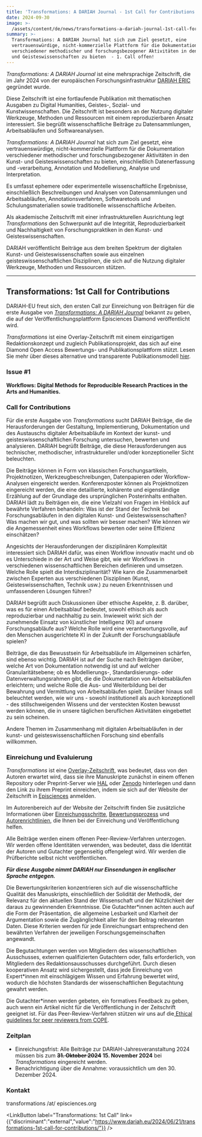```yaml
---
title: 'Transformations: A DARIAH Journal - 1st Call for Contributions!'
date: 2024-09-30
image: >-
  /assets/content/de/news/transformations-a-dariah-journal-1st-call-for-contributions/image.png
summary: >-
  Transformations: A DARIAH Journal hat sich zum Ziel gesetzt, eine
  vertrauenswürdige, nicht-kommerzielle Plattform für die Dokumentation
  verschiedener methodischer und forschungsbezogener Aktivitäten in den Kunst-
  und Geisteswissenschaften zu bieten  - 1. Call offen!
---
```

*Transformations: A DARIAH Journal* ist eine mehrsprachige Zeitschrift, die im Jahr 2024 von der europäischen Forschungsinfrastruktur [DARIAH ERIC](https://www.dariah.eu/) gegründet wurde.

Diese Zeitschrift ist eine fortlaufende Publikation mit thematischen Ausgaben zu Digital Humanities, Geistes-, Sozial- und Kunstwissenschaften. Die Zeitschrift ist besonders an der Nutzung digitaler Werkzeuge, Methoden und Ressourcen mit einem reproduzierbaren Ansatz interessiert. Sie begrüßt wissenschaftliche Beiträge zu Datensammlungen, Arbeitsabläufen und Softwareanalysen.

*Transformations: A DARIAH Journal* hat sich zum Ziel gesetzt, eine vertrauenswürdige, nicht-kommerzielle Plattform für die Dokumentation verschiedener methodischer und forschungsbezogener Aktivitäten in den Kunst- und Geisteswissenschaften zu bieten, einschließlich Datenerfassung und -verarbeitung, Annotation und Modellierung, Analyse und Interpretation.

Es umfasst ephemere oder experimentelle wissenschaftliche Ergebnisse, einschließlich Beschreibungen und Analysen von Datensammlungen und Arbeitsabläufen, Annotationsverfahren, Softwaretools und Schulungsmaterialien sowie traditionelle wissenschaftliche Arbeiten.

Als akademische Zeitschrift mit einer infrastrukturellen Ausrichtung legt *Transformations* den Schwerpunkt auf die Integrität, Reproduzierbarkeit und Nachhaltigkeit von Forschungspraktiken in den Kunst- und Geisteswissenschaften.

DARIAH veröffentlicht Beiträge aus dem breiten Spektrum der digitalen Kunst- und Geisteswissenschaften sowie aus einzelnen geisteswissenschaftlichen Disziplinen, die sich auf die Nutzung digitaler Werkzeuge, Methoden und Ressourcen stützen.

---

## **Transformations: 1st Call for Contributions**

DARIAH-EU freut sich, den ersten Call zur Einreichung von Beiträgen für die erste Ausgabe von [*Transformations: A DARIAH Journal*](https://transformations.episciences.org/) bekannt zu geben, die auf der Veröffentlichungsplattform Episciences Diamond veröffentlicht wird.

*Transformations* ist eine Overlay-Zeitschrift mit einem einzigartigen Redaktionskonzept und zugleich Publikationsprojekt, das sich auf eine Diamond Open Access Bewertungs- und Publikationsplattform stützt. Lesen Sie mehr über dieses alternative und transparente Publikationsmodell [hier](https://www.dariah.eu/2024/02/29/introducing-the-dariah-overlay-journal-an-alternative-and-transparent-publishing-model/).

### **Issue #1** 

**Workflows: Digital Methods for Reproducible Research Practices in the Arts and Humanities.**

### **Call for Contributions**

Für die erste Ausgabe von *Transformations* sucht DARIAH Beiträge, die die Herausforderungen der Gestaltung, Implementierung, Dokumentation und des Austauschs digitaler Arbeitsabläufe im Kontext der kunst- und geisteswissenschaftlichen Forschung untersuchen, bewerten und analysieren. DARIAH begrüßt Beiträge, die diese Herausforderungen aus technischer, methodischer, infrastruktureller und/oder konzeptioneller Sicht beleuchten.

Die Beiträge können in Form von klassischen Forschungsartikeln, Projektnotizen, Werkzeugbeschreibungen, Datenpapieren oder Workflow-Analysen eingereicht werden. Konferenzposter können als Projektnotizen eingereicht werden, die eine detaillierte, kohärente und eigenständige Erzählung auf der Grundlage des ursprünglichen Posterinhalts enthalten. DARIAH lädt zu Beiträgen ein, die eine Vielzahl von Fragen im Hinblick auf bewährte Verfahren behandeln: Was ist der Stand der Technik bei Forschungsabläufen in den digitalen Kunst- und Geisteswissenschaften? Was machen wir gut, und was sollten wir besser machen? Wie können wir die Angemessenheit eines Workflows bewerten oder seine Effizienz einschätzen?

Angesichts der Herausforderungen der disziplinären Komplexität interessiert sich DARIAH dafür, was einen Workflow innovativ macht und ob es Unterschiede in der Art und Weise gibt, wie wir Workflows in verschiedenen wissenschaftlichen Bereichen definieren und umsetzen. Welche Rolle spielt die Interdisziplinarität? Wie kann die Zusammenarbeit zwischen Experten aus verschiedenen Disziplinen (Kunst, Geisteswissenschaften, Technik usw.) zu neuen Erkenntnissen und umfassenderen Lösungen führen?

DARIAH begrüßt auch Diskussionen über ethische Aspekte, z. B. darüber, was es für einen Arbeitsablauf bedeutet, sowohl ethisch als auch reproduzierbar und nachhaltig zu sein. Inwieweit wirkt sich der zunehmende Einsatz von künstlicher Intelligenz (KI) auf unsere Forschungsabläufe aus? Welche Rolle wird eine verantwortungsvolle, auf den Menschen ausgerichtete KI in der Zukunft der Forschungsabläufe spielen?

Beiträge, die das Bewusstsein für Arbeitsabläufe im Allgemeinen schärfen, sind ebenso wichtig. DARIAH ist auf der Suche nach Beiträgen darüber, welche Art von Dokumentation notwendig ist und auf welcher Granularitätsebene; ob es Modellierungs-, Standardisierungs- oder Datenverwaltungsrahmen gibt, die die Dokumentation von Arbeitsabläufen erleichtern; und welche Rolle die Aus- und Weiterbildung bei der Bewahrung und Vermittlung von Arbeitsabläufen spielt. Darüber hinaus soll beleuchtet werden, wie wir uns - sowohl institutionell als auch konzeptionell - des stillschweigenden Wissens und der versteckten Kosten bewusst werden können, die in unsere täglichen beruflichen Aktivitäten eingebettet zu sein scheinen.

Andere Themen im Zusammenhang mit digitalen Arbeitsabläufen in der kunst- und geisteswissenschaftlichen Forschung sind ebenfalls willkommen.

### **Einreichung und Evaluierung**

*Transformations* ist eine [Overlay-Zeitschrift](https://dariahopen.hypotheses.org/1150), was bedeutet, dass von den Autoren erwartet wird, dass sie ihre Manuskripte zunächst in einem offenen Repository oder Preprint-Server wie [HAL](https://hal.science/DARIAH) oder [Zenodo](https://zenodo.org/communities/dariah/records?q=\&l=list\&p=1\&s=10\&sort=newest) hinterlegen und dann den Link zu ihrem Preprint einreichen, indem sie sich auf der Website der Zeitschrift in [Episciences](https://transformations.episciences.org/) anmelden.

Im Autorenbereich auf der Website der Zeitschrift finden Sie zusätzliche Informationen über [Einreichungsschritte](https://transformations.episciences.org/page/submission-steps), [Bewertungsprozess](https://transformations.episciences.org/page/evaluation-process) und [Autorenrichtlinien](https://transformations.episciences.org/page/author-guidelines), die Ihnen bei der Einreichung und Veröffentlichung helfen.

Alle Beiträge werden einem offenen Peer-Review-Verfahren unterzogen. Wir werden offene Identitäten verwenden, was bedeutet, dass die Identität der Autoren und Gutachter gegenseitig offengelegt wird. Wir werden die Prüfberichte selbst nicht veröffentlichen.

***Für diese Ausgabe nimmt DARIAH nur Einsendungen in englischer Sprache entgegen.***

Die Bewertungskriterien konzentrieren sich auf die wissenschaftliche Qualität des Manuskripts, einschließlich der Solidität der Methodik, der Relevanz für den aktuellen Stand der Wissenschaft und der Nützlichkeit der daraus zu gewinnenden Erkenntnisse. Die Gutachter\*innen achten auch auf die Form der Präsentation, die allgemeine Lesbarkeit und Klarheit der Argumentation sowie die Zugänglichkeit aller für den Beitrag relevanten Daten. Diese Kriterien werden für jede Einreichungsart entsprechend den bewährten Verfahren der jeweiligen Forschungsgemeinschaften angewandt.

Die Begutachtungen werden von Mitgliedern des wissenschaftlichen Ausschusses, externen qualifizierten Gutachtern oder, falls erforderlich, von Mitgliedern des Redaktionsausschusses durchgeführt. Durch diesen kooperativen Ansatz wird sichergestellt, dass jede Einreichung von Expert\*innen mit einschlägigem Wissen und Erfahrung bewertet wird, wodurch die höchsten Standards der wissenschaftlichen Begutachtung gewahrt werden.

Die Gutachter\*innen werden gebeten, ein formatives Feedback zu geben, auch wenn ein Artikel nicht für die Veröffentlichung in der Zeitschrift geeignet ist. Für das Peer-Review-Verfahren stützen wir uns auf die[ Ethical guidelines for peer reviewers from COPE](https://publicationethics.org/sites/default/files/ethical-guidelines-peer-reviewers-cope.pdf).

### **Zeitplan**

* Einreichungsfrist: Alle Beiträge zur DARIAH-Jahresveranstaltung 2024 müssen bis zum **~~31. Oktober 2024~~** **15. November 2024** bei *Transformations* eingereicht werden.
* Benachrichtigung über die Annahme: voraussichtlich um den 30. Dezember 2024.

### **Kontakt**

transformations /at/ episciences.org 

<LinkButton label="Transformations: 1st Call" link={{"discriminant":"external","value":"https://www.dariah.eu/2024/06/21/transformations-1st-call-for-contributions/"}} />
